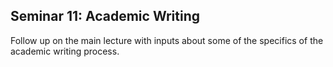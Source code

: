 ## Seminar 11: Academic Writing {#writing} 
<!-- [Academic writing](#writing) -->

Follow up on the main lecture with inputs about some of the specifics of the academic writing process. 